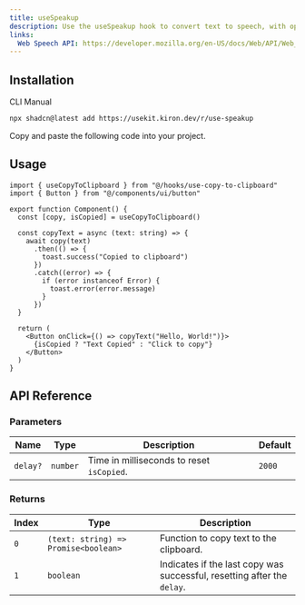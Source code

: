 ```yaml
---
title: useSpeakup
description: Use the useSpeakup hook to convert text to speech, with options to control pitch, rate, volume, and voice selection.
links:
  Web Speech API: https://developer.mozilla.org/en-US/docs/Web/API/Web_Speech_API
---
```


<ComponentPreview name="use-speakup-demo" />

## Installation

<Tabs defaultValue="cli">

<TabsList>
  <TabsTrigger value="cli">CLI</TabsTrigger>
  <TabsTrigger value="manual">Manual</TabsTrigger>
</TabsList>

<TabsContent value="cli">

```bash
npx shadcn@latest add https://usekit.kiron.dev/r/use-speakup
```

</TabsContent>

<TabsContent value="manual">

<Steps>

<Step>Copy and paste the following code into your project.</Step>

<ComponentSource name="use-speakup" />

</Steps>

</TabsContent>

</Tabs>

## Usage

```tsx {1, 5}
import { useCopyToClipboard } from "@/hooks/use-copy-to-clipboard"
import { Button } from "@/components/ui/button"

export function Component() {
  const [copy, isCopied] = useCopyToClipboard()

  const copyText = async (text: string) => {
    await copy(text)
      .then(() => {
        toast.success("Copied to clipboard")
      })
      .catch((error) => {
        if (error instanceof Error) {
          toast.error(error.message)
        }
      })
  }

  return (
    <Button onClick={() => copyText("Hello, World!")}>
      {isCopied ? "Text Copied" : "Click to copy"}
    </Button>
  )
}
```

## API Reference

### Parameters

| Name     | Type     | Description                               | Default |
| -------- | -------- | ----------------------------------------- | ------- |
| `delay?` | `number` | Time in milliseconds to reset `isCopied`. | `2000`  |

### Returns

| Index | Type                                 | Description                                                             |
| ----- | ------------------------------------ | ----------------------------------------------------------------------- |
| `0`   | `(text: string) => Promise<boolean>` | Function to copy text to the clipboard.                                 |
| `1`   | `boolean`                            | Indicates if the last copy was successful, resetting after the `delay`. |
